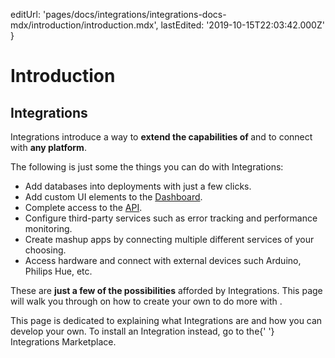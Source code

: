 
  editUrl:
    'pages/docs/integrations/integrations-docs-mdx/introduction/introduction.mdx',
  lastEdited: '2019-10-15T22:03:42.000Z'
}

# Introduction

## <ProductNameWrapper name={ORGANIZATION} /> Integrations

<OrgName /> Integrations introduce a way to **extend the capabilities of <OrgName />** and to connect with **any platform**.

The following is just some the things you can do with <OrgName /> Integrations:

- Add databases into deployments with just a few clicks.
- Add custom UI elements to the [<OrgName /> Dashboard](/).
- Complete access to the [<OrgName /> API](/docs/api).
- Configure third-party services such as error tracking and performance monitoring.
- Create mashup apps by connecting multiple different services of your choosing.
- Access hardware and connect with external devices such Arduino, Philips Hue, etc.

These are **just a few of the possibilities** afforded by <OrgName /> Integrations. This page will walk you through on how to create your own to do more with <OrgName />.

<Note>
  This page is dedicated to explaining what Integrations are and how you can
  develop your own. To install an Integration instead, go to the{' '}
  <Link href="/integrations">Integrations Marketplace</Link>.
</Note>

<WhyBuildOrUseIntegrations />
<WhatsAnIntegration />
